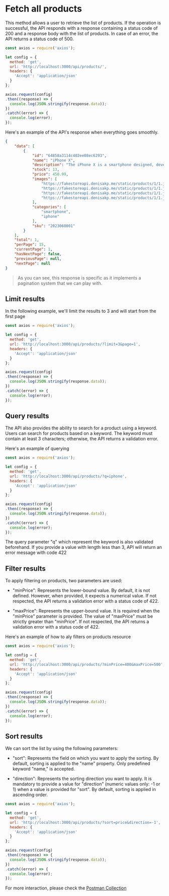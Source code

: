 
# Fetch all products

This method allows a user to retrieve the list of products. If the operation is successful,
the API responds with a response containing a status code of 200 and a response body with the list of products. In case of an error,
the API returns a status code of 500.

```js copy showLineNumbers filename="products/fetch-product.js"
const axios = require('axios');

let config = {
  method: 'get',
  url: 'http://localhost:3000/api/products/',
  headers: {
    'Accept': 'application/json'
  }
};

axios.request(config)
.then((response) => {
  console.log(JSON.stringify(response.data));
})
.catch((error) => {
  console.log(error);
});

```

Here's an example of the API's response when everything goes smoothly.

```json copy filename="API Response"
{
    "data": [
        {
            "id": "64858a3114c402ee08ec6293",
            "name": "iPhone X",
            "description": "The iPhone X is a smartphone designed, developed and marketed by Apple Inc. It is part of the eleventh generation of the iPhone",
            "stock": 13,
            "price": 450.99,
            "images": [
                "https://fakestoreapi.denisakp.me/static/products/1/1.jpg",
                "https://fakestoreapi.denisakp.me/static/products/1/1.jpg",
                "https://fakestoreapi.denisakp.me/static/products/1/1.jpg",
                "https://fakestoreapi.denisakp.me/static/products/1/1.jpg"
            ],
            "categories": [
                "smartphone",
                "iphone"
            ],
            "sku": "2023060001"
        }
    ],
    "total": 1,
    "perPage": 15,
    "currentPage": 1,
    "hasNextPage": false,
    "previousPage": null,
    "nextPage": null
}
```
> As you can see, this response is specific as it implements a pagination system that we can play with.

## Limit results

In the following example, we'll limit the results to 3 and will start from the first page

```js copy showLineNumbers filename="products/"
const axios = require('axios');

let config = {
  method: 'get',
  url: 'http://localhost:3000/api/products/?limit=3&page=1',
  headers: {
    'Accept': 'application/json'
  }
};

axios.request(config)
.then((response) => {
  console.log(JSON.stringify(response.data));
})
.catch((error) => {
  console.log(error);
});

```

## Query results

The API also provides the ability to search for a product using a keyword. Users can search for
products based on a keyword. The keyword must contain at least 3 characters; otherwise,
the API returns a validation error.

Here's an example of querying

```js copy showLineNumbers filename="querying"
const axios = require('axios');

let config = {
  method: 'get',
  url: 'http://localhost:3000/api/products/?q=iphone',
  headers: {
    'Accept': 'application/json'
  }
};

axios.request(config)
.then((response) => {
  console.log(JSON.stringify(response.data));
})
.catch((error) => {
  console.log(error);
});

```

<Callout>
    The query parameter "q" which represent the keyword is also validated beforehand.
    If you provide a value with length  less than  3, API will return an error message with code 422
</Callout>

## Filter results

To apply filtering on products, two parameters are used:

- "minPrice": Represents the lower-bound value. By default, it is not defined. However, when provided,
it expects a numerical value. If not respected, the API returns a validation error with a status code of 422.

- "maxPrice": Represents the upper-bound value. It is required when the "minPrice" parameter is provided. The value of "maxPrice"
must be strictly greater than "minPrice". If not respected, the API returns a validation error with a status code of 422.

Here's an example of how to aly filters on products resource

```js copy showLineNumbers filename="sorting"
const axios = require('axios');

let config = {
  method: 'get',
  url: 'http://localhost:3000/api/products/?minPrice=400&maxPrice=500',
  headers: {
    'Accept': 'application/json'
  }
};

axios.request(config)
.then((response) => {
  console.log(JSON.stringify(response.data));
})
.catch((error) => {
  console.log(error);
});

```
## Sort results

We can sort the list by using the following parameters:

- "sort": Represents the field on which you want to apply the sorting. By default,
sorting is applied to the "name" property. Only predefined keyword "name,"
is accepted.

- "direction": Represents the sorting direction you want to apply. It is
mandatory to provide a value for "direction" (numeric values only: -1 or 1)
when a value is provided for "sort". By default, sorting is applied in ascending
order.

```js copy showLineNumbers filename="products/sort"
const axios = require('axios');

let config = {
  method: 'get',
  url: 'http://localhost:3000/api/products/?sort=price&direction=-1',
  headers: {
    'Accept': 'application/json'
  }
};

axios.request(config)
.then((response) => {
  console.log(JSON.stringify(response.data));
})
.catch((error) => {
  console.log(error);
});

```

For more interaction, please check the [Postman Collection](https://www.postman.com/red-eclipse-403574/workspace/denis-akp/request/6548572-552c5647-d23d-49eb-9d60-5d53f9cbe5e4?active-environment=dff61d40-d363-4cfb-8229-c4ff7e630154)
